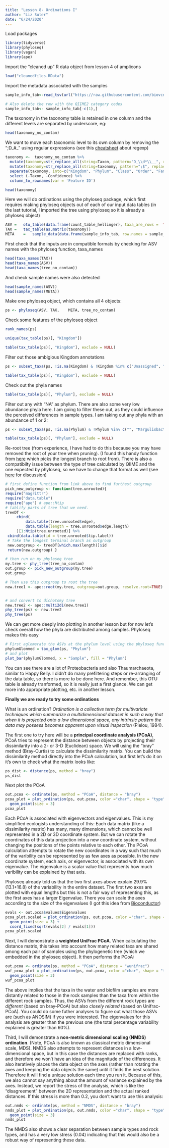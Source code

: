 ```yaml
---
title: "Lesson 8- Ordinations I"
author: "Liz Suter"
date: "6/24/2020"
---
```


Load packages

```r
library(tidyverse)
library(phyloseq)
library(vegan)
library(ape)
```


Import the "cleaned up" R data object from lesson 4 of amplicons

```r
load("cleanedfiles.RData")
```


Import the metadata associated with the samples

```r
sample_info_tab<-read_tsv(url("https://raw.githubusercontent.com/biovcnet/amplicons-lesson-3-repo/master/qiime2_wd/sample_info.tsv"))

# Also delete the row with the QIIME2 category codes
sample_info_tab<- sample_info_tab[-c(1),]


```

The taxonomy in the taxonomy table is retained in one column and the different levels are separated by underscore, eg:
```r
head(taxonomy_no_contam)
```

We want to move each taxonomic level to its own column by removing the ";D_#_" using regular expressions (see this [cheatsheet](https://evoldyn.gitlab.io/evomics-2018/ref-sheets/R_strings.pdf) about regexp)

```r
taxonomy <-  taxonomy_no_contam %>%
  mutate(taxonomy=str_replace_all(string=Taxon, pattern="D_\\d*\\__", replacement="")) %>%
  mutate(taxonomy=str_replace_all(string=taxonomy, pattern=";$", replacement="")) %>%
  separate(taxonomy, into=c("Kingdom", "Phylum", "Class", "Order", "Family", "Genus","Species"), sep=";") %>%
  select (-Taxon, -Confidence) %>%
  column_to_rownames(var = 'Feature ID') 

head(taxonomy)

```



Here we will do ordinations using the phyloseq package, which first requires making phyloseq objects out of each of our input data tables (in the last tutorial, I imported the tree using phyloseq so it is already a phyloseq object)

```r
ASV	=	otu_table(data.frame(count_table_hellinger), taxa_are_rows =  TRUE)
TAX	=	tax_table(as.matrix(taxonomy))
META	=	sample_data(data.frame(sample_info_tab, row.names = sample_info_tab$`sample-id`))
```

First check that the inputs are in compatible formats by checking for ASV names with the phyloseq function, taxa_names
```r
head(taxa_names(TAX))
head(taxa_names(ASV))
head(taxa_names(tree_no_contam))
```


And check sample names were also detected
```r
head(sample_names(ASV))
head(sample_names(META))
```



Make one phyloseq object, which contains all 4 objects:
```r
ps <- phyloseq(ASV,	TAX,	META, tree_no_contam)
```

Check some features of the phyloseq object

```r
rank_names(ps)

unique(tax_table(ps)[, "Kingdom"])

table(tax_table(ps)[, "Kingdom"], exclude = NULL)

```


Filter out those ambigious Kingdom annotations
```r
ps <- subset_taxa(ps, !is.na(Kingdom) & !Kingdom %in% c("Unassigned", "Eukaryota"))

table(tax_table(ps)[, "Kingdom"], exclude = NULL)
```

Check out the phyla names
```r
table(tax_table(ps)[, "Phylum"], exclude = NULL)

```


Filter out any with "NA" as phylum. There are also some very low abundance phyla here. I am going to filter these out, as they could influence the perceived differences in sample types. I am taking out any phyla with an abundance of 1 or 2: 

```r
ps <- subset_taxa(ps, !is.na(Phylum) & !Phylum %in% c("", "Margulisbacteria", "Zixibacteria", "Epsilonbacteraeota", "Spirochaetes", "Lentisphaerae", "Poribacteria"))

table(tax_table(ps)[, "Phylum"], exclude = NULL)
```

Re-root tree (from experience, I have had to do this because you may have removed the root of your tree when pruning). 
(I found this handy function from [here](https://john-quensen.com/r/unifrac-and-tree-roots/) which picks the longest branch to root from). There is also a compatibilty issue between the type of tree calculated by QIIME and the one expected by phyloseq, so we have to change that format as well (see [here](https://github.com/joey711/phyloseq/issues/936) for discussion)
```r
# first define function from link above to find furthest outgroup
pick_new_outgroup <- function(tree.unrooted){
require("magrittr")
require("data.table")
require("ape") # ape::Ntip
# tablify parts of tree that we need.
treeDT <- 
     cbind(
         data.table(tree.unrooted$edge),
         data.table(length = tree.unrooted$edge.length)
     )[1:Ntip(tree.unrooted)] %>% 
 cbind(data.table(id = tree.unrooted$tip.label))
 # Take the longest terminal branch as outgroup
 new.outgroup <- treeDT[which.max(length)]$id
 return(new.outgroup) }

# then run on my phyloseq tree
my.tree <- phy_tree(tree_no_contam)
out.group <- pick_new_outgroup(my.tree)
out.group

# Then use this outgroup to root the tree
new.tree1 <- ape::root(my.tree, outgroup=out.group, resolve.root=TRUE)


# and convert to dichotomy tree
new.tree2 <- ape::multi2di(new.tree1)
phy_tree(ps) <- new.tree2
phy_tree(ps)

```



We can get more deeply into plotting in another lesson but for now let's check overall how the phyla are distributed among samples. Phyloseq makes this easy


```r
# First aglomerate the ASVs at the phylum level using the phyloseq function, tax_glom
phylumGlommed = tax_glom(ps, "Phylum")
# and plot
plot_bar(phylumGlommed, x = "Sample", fill = "Phylum")
```


You can see there are a lot of Proteobacteria and also Thaumarchaeota, similar to Happy Belly. I didn't do many prefiltering steps or re-arranging of the data table, so there is more to be done here. And remember, this OTU table is already tranformed, so it is really just a first glance. We can get more into appropriate plotting, etc. in another lesson.


**Finally we are ready to try some ordinations**

What is an ordination?
*Ordination is a collective term for multivariate techniques which summarize a multidimensional dataset in such a way that when it is projected onto a low dimensional space, any intrinsic pattern the data may possess becomes apparent upon visual inspection* (Pielou, 1984).

The first one to try here will be a **principal coordinate analysis (PCoA)**, PCoA tries to represent the distance between objects by projecting their dissimilarity into a 2- or 3-D (Euclidean) space. We will using the "bray" method (Bray-Curtis) to calculate the dissimilarity matrix. You can build the dissimilarity method directly into the PCoA calculation, but first let's do it on it's own to check what the matrix looks like:
```r
ps_dist <- distance(ps, method = "bray") 
ps_dist
```

Next plot the PCoA
```r
out.pcoa <- ordinate(ps, method = "PCoA", distance = "bray")
pcoa_plot = plot_ordination(ps, out.pcoa, color ="char", shape = "type") +
  geom_point(size = 3) 
pcoa_plot
```

Each PCoA is associated with eigenvectors and eigenvalues. This is my simplified ecologists understanding of this: Each data matrix (like a dissimilarity matrix) has many, many dimensions, which cannot be well represented in a 2D or 3D coordinate system. But we can rotate the coordinates of this data projection into a new coordinate system, without changing the positions of the points relative to each other. The PCoA calculation attempts to rotate the new coordinates in a way such that much of the varibility can be represented by as few axes as possible. In the new coordinate system, each axis, or eigenvector, is associated with its own eigenvalue. The eigenvalue is a scalar value that represents how much varibility can be explained by that axis.

Phyloseq already told us that the two first axes above explain 29.9% (13.1+16.8) of the variability in the entire dataset. The first two axes are plotted with equal lengths but this is not a fair way of representing this, as the first axes has a larger Eigenvalue. There you can scale the axes according to the size of the eigenvalues (I got this idea from [Bioconductor](https://bioconductor.org/help/course-materials/2017/BioC2017/Day1/Workshops/Microbiome/MicrobiomeWorkflowII.html))

```r
evals <- out.pcoa$values$Eigenvalues
pcoa_plot.scaled = plot_ordination(ps, out.pcoa, color ="char", shape = "type") +
  geom_point(size = 3) +
  coord_fixed(sqrt(evals[2] / evals[1]))
pcoa_plot.scaled
```


Next, I will demonstrate a **weighted UniFrac PCoA**.  When calculating the distance matrix, this takes into account how many related taxa are shared among each pair of samples using the phylogenetic tree  (which we embedded in the phyloseq object). It then performs the PCoA:


```r
out.pcoa <- ordinate(ps, method = "PCoA", distance = "wunifrac")
wuf_pcoa_plot = plot_ordination(ps, out.pcoa, color ="char", shape = "type") +
  geom_point(size = 3) 
wuf_pcoa_plot
```

The above implies that the taxa in the water and biofilm samples are  more distantly related to those in the rock samples than the taxa from within the different rock samples.  Thus, the ASVs from the different rock types are *different* (based on bray-PCoA) but also *closely related* (based on Unifrac-PCoA). You could do some futher analyses to figure out what those ASVs are (such as ANOSIM) if you were interested. The eigenvalues for this analysis are greater than the previous one (the total percentage variability explained is greater than 60%).


Third, I will demonstrate a **non-metric dimensional scaling (NMDS) ordination**. (Note, PCoA is also known as classical metric dimensional scale, MDS). NMDS also attempts to represent distances in a low-dimensional space, but in this case the distances are replaced with ranks, and therefore we won't have an idea of the magnitude of the differences. It also iteratively places the data object on the axes (rather than rotating the axes and keeping the data objects the same) until it finds the best solution. Therefore it will find a unique solution each time you run it. Because of this, we also cannot say anything about the amount of variance explained by the axes.  Instead, we report the stress of the analysis, which is like the "disagreement" between the 2D representation and the actual ranked distances. If this stress is more than 0.2, you don't want to use this analysis:

```r
out.nmds <- ordinate(ps, method = "NMDS", distance = "bray")
nmds_plot = plot_ordination(ps, out.nmds, color ="char", shape = "type") +
  geom_point(size = 3) 
nmds_plot
```

The NMDS also shows a clear separation between sample types and rock types, and has a very low stress (0.04) indicating that this would also be a robust way of representing these data.
